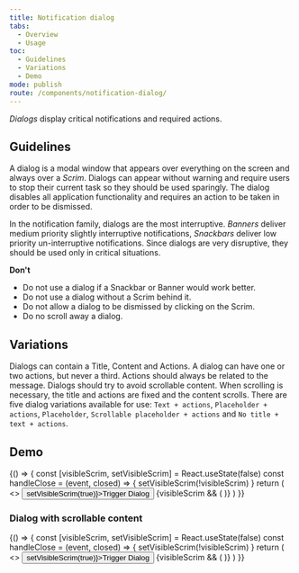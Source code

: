 ```yaml
---
title: Notification dialog
tabs:
  - Overview
  - Usage
toc:
  - Guidelines
  - Variations
  - Demo
mode: publish
route: /components/notification-dialog/
---
```



_Dialogs_ display critical notifications and required actions.

<!--One to two sentences as an introduction to the component-->

## Guidelines

<!--List how to use it, sizes, widths, grid interactions, color allowances -->

A dialog is a modal window that appears over everything on the screen and always over a _Scrim_. Dialogs can appear without warning and require users to stop their current task so they should be used sparingly. The dialog disables all application functionality and requires an action to be taken in order to be dismissed.

In the notification family, dialogs are the most interruptive. _Banners_ deliver medium priority slightly interruptive notifications, _Snackbars_ deliver low priority un-interruptive notifications. Since dialogs are very disruptive, they should be used only in critical situations.

**Don't**

<!--Bullet point list if needed -->

- Do not use a dialog if a Snackbar or Banner would work better.
- Do not use a dialog without a Scrim behind it.
- Do not allow a dialog to be dismissed by clicking on the Scrim.
- Do no scroll away a dialog.

## Variations

<!--One ### heading per frame in Figma, explaining each component in that frame. One 'content' section per variation if needed -->

Dialogs can contain a Title, Content and Actions. A dialog can have one or two actions, but never a third. Actions should always be related to the message. Dialogs should try to avoid scrollable content. When scrolling is necessary, the title and actions are fixed and the content scrolls. There are five dialog variations available for use: `Text + actions`, `Placeholder + actions`, `Placeholder`, `Scrollable placeholder + actions` and `No title + text + actions`.

<FigmaImage
  url="https://www.figma.com/file/0bGXR2sCwMVSDNyyzu5BXrO5/UI%E2%80%94User-Interface?node-id=2725%3A198"
  alt="Figma design for dialog"
/>

## Demo

<Playground>
  {() => {
    const [visibleScrim, setVisibleScrim] = React.useState(false)
    const handleClose = (event, closed) => {
      setVisibleScrim(!visibleScrim)
    }
    return (
      <>
        <Button onClick={() => setVisibleScrim(true)}>Trigger Dialog</Button>
        {visibleScrim && (
          <Scrim onClose={handleClose}>
            <Dialog>
              <Dialog.Title>Title</Dialog.Title>
              <Dialog.CustomContent>
                <Typography variant="body_short">
                  Small description here.
                </Typography>
              </Dialog.CustomContent>
              <Dialog.Actions>
                <div
                  style={{
                    display: 'grid',
                    columnGap: '16px',
                    gridTemplateColumns: 'repeat(2, fit-content(100%))',
                    justifyContent: 'end',
                    justifySelf: 'end',
                  }}
                >
                  <Button
                    variant="ghost"
                    onClick={() => setVisibleScrim(false)}
                  >
                    Cancel
                  </Button>
                  <Button onClick={() => setVisibleScrim(false)}>OK</Button>
                </div>
              </Dialog.Actions>
            </Dialog>
          </Scrim>
        )}
      </>
    )
  }}
</Playground>

### Dialog with scrollable content

<Playground>
  {() => {
    const [visibleScrim, setVisibleScrim] = React.useState(false)
    const handleClose = (event, closed) => {
      setVisibleScrim(!visibleScrim)
    }
    return (
      <>
        <Button onClick={() => setVisibleScrim(true)}>Trigger Dialog</Button>
        {visibleScrim && (
          <Scrim onClose={handleClose}>
            <Dialog>
              <Dialog.Title>Title</Dialog.Title>
              <Dialog.CustomContent scrollable={true}>
                <>
                  <Typography variant="body_short">
                    Lorem ipsum dolor sit amet consecteur dit lot. Lorem ipsum
                    dolor sit amet consecteur dit lot. Lorem ipsum dolor sit
                    amet consecteur dit lot.{' '}
                  </Typography>
                  <Typography variant="body_short">
                    Lorem ipsum dolor sit amet consecteur dit lot. Lorem ipsum
                    dolor sit amet consecteur dit lot. Lorem ipsum dolor sit
                    amet consecteur dit lot.{' '}
                  </Typography>
                </>
              </Dialog.CustomContent>
              <Dialog.Actions>
                <div
                  style={{
                    display: 'grid',
                    columnGap: '16px',
                    gridTemplateColumns: 'repeat(2, fit-content(100%))',
                    justifyContent: 'end',
                    justifySelf: 'end',
                  }}
                >
                  <Button
                    variant="ghost"
                    onClick={() => setVisibleScrim(false)}
                  >
                    Cancel
                  </Button>
                  <Button onClick={() => setVisibleScrim(false)}>OK</Button>
                </div>
              </Dialog.Actions>
            </Dialog>
          </Scrim>
        )}
      </>
    )
  }}
</Playground>
